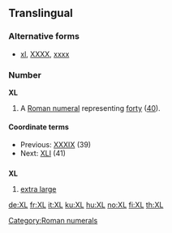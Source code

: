==Translingual==

===Alternative forms===
* [[xl]], [[XXXX]], [[xxxx]]

===Number===
'''XL'''

# A [[Roman numeral]] representing [[forty]] ([[40]]).

====Coordinate terms====
* Previous: [[XXXIX]] (39)
* Next: [[XLI]] (41)

==={{abbreviation|mul}}===
'''XL'''

# [[extra large]]

[[Category:Roman numerals]]

[[de:XL]]
[[fr:XL]]
[[it:XL]]
[[ku:XL]]
[[hu:XL]]
[[no:XL]]
[[fi:XL]]
[[th:XL]]